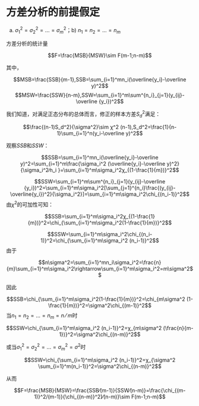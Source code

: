 # 方差分析的前提假定

a) $\sigma_1^2=\sigma_2^2=...=\sigma_m^2$；b) $n_1=n_2=...=n_m$

方差分析的统计量

$$F=\frac{MSB}{MSW}\sim F(m-1;n-m)$$

其中，

$$MSB=\frac{SSB}{m-1},SSB=\sum_{i=1}^mn_i(\overline{y_i}-\overline y)^2$$
$$MSW=\frac{SSW}{n-m},SSW=\sum_{i=1}^m\sum^{n_i}_{j=1}(y_{ij}-\overline {y_i})^2$$

我们知道，对满足正态分布的总体而言，修正的样本方差$S_d^2$满足：

$$\frac{(n-1)S_d^2}{\sigma^2}\sim χ^2 (n-1),S_d^2=\frac{1}{n-1}\sum_{i=1}^n(y_i-\overline y)^2$$

观察$SSB$和$SSW$：

$$SSB=\sum_{i=1}^mn_i(\overline{y_i}-\overline y)^2=\sum_{i=1}^m\frac{\sigma_i^2 (\overline{y_i}-\overline y)^2}{\sigma_i^2⁄n_i }=\sum_{i=1}^m\sigma_i^2χ_{(1-\frac{1}{m})}^2$$

$$SSW=\sum_{i=1}^m\sum^{n_i}_{j=1}(y_{ij}-\overline {y_i})^2=\sum_{i=1}^m\sigma_i^2[\sum_{j=1}^{n_i}\frac{(y_{ij}-\overline{y_i})^2}{\sigma_i^2}]=\sum_{i=1}^m\sigma_i^2\chi_{(n_i-1)}^2$$
由$\chi^2$的可加性可知：

$$SSB=\sum_{i=1}^m\sigma_i^2χ_{(1-\frac{1}{m})}^2=\chi_{\sum_{i=1}^m\sigma_i^2(1-\frac{1}{m})}^2$$

$$SSW=\sum_{i=1}^m\sigma_i^2\chi_{(n_i-1)}^2=\chi_{\sum_{i=1}^m\sigma_i^2 (n_i-1)}^2$$
由于

$$n\sigma^2=\sum_{i=1}^mn_i\sigma_i^2=\frac{n}{m}\sum_{i=1}^m\sigma_i^2\rightarrow\sum_{i=1}^m\sigma_i^2=m\sigma^2$$

因此

$$SSB=\chi_{\sum_{i=1}^m\sigma_i^2(1-\frac{1}{m})}^2=\chi_{m\sigma^2 (1-\frac{1}{m})}^2=\sigma^2\chi_{(m-1)}^2$$
当$n_1=n_2=...=n_m=n⁄m$时

$$SSW=\chi_{\sum_{i=1}^m\sigma_i^2 (n_i-1)}^2=χ_{m\sigma^2 (\frac{n}{m-1})}^2=\sigma^2\chi_{(n-m)}^2$$

或当$\sigma_1^2=\sigma_2^2=...=\sigma_m^2=\sigma^2$时

$$SSW=\chi_{\sum_{i=1}^m\sigma_i^2 (n_i-1)}^2=χ_{\sigma^2 \sum_{i=1}^m(n_i-1)}^2=\sigma^2\chi_{(n-m)}^2$$

从而

$$F=\frac{MSB}{MSW}=\frac{SSB⁄(m-1)}{SSW⁄(n-m)}=\frac{\chi_{(m-1)}^2/(m-1)}{\chi_{(n-m)}^2)⁄(n-m)}\sim F(m-1;n-m)$$
